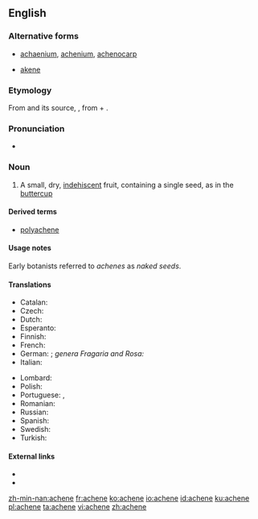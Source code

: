 ==English==
{{wikipedia}}

===Alternative forms===
* [[achaenium]], [[achenium]], [[achenocarp]]
* {{qualifier|alternative spelling}} [[akene]]

===Etymology===
From {{etyl|fr|en}} {{m|fr|akène}} and its source, {{etyl|la|en}} {{m|la|achena}}, from {{etyl|grc|en}} {{m|grc|ἀ-||a-}} + {{m|grc|χαίνω||to gape}}.

===Pronunciation===
* {{a|UK}} {{IPA|/əˈkiːn/|lang=en}}

===Noun===
{{en-noun}}

# {{label|en|botany}} A small, dry, [[indehiscent]] fruit, containing a single seed, as in the [[buttercup]]

====Derived terms====
* [[polyachene]]

====Usage notes====
Early botanists referred to ''achenes'' as ''naked seeds''.

====Translations====
{{trans-top|small dry fruit}}
* Catalan: {{t|ca|aqueni|m}}
* Czech: {{t|cs|nažka|f}}
* Dutch: {{t|nl|dopvrucht}}
* Esperanto: {{t|eo|akeno}}
* Finnish: {{t+|fi|pähkylä}}
* French: {{t+|fr|akène|m}}
* German: {{t+|de|Achäne|f}}; ''genera Fragaria and Rosa:'' {{t+|de|Nüsschen|n}}
* Italian: {{t|it|achenio|m}}
{{trans-mid}}
* Lombard: {{t|lmo|achénio|m}}
* Polish: {{t+|pl|niełupka|f}}
* Portuguese: {{t+|pt|aquênio|m}}, {{t+|pt|aquénio|m}}
* Romanian: {{t+|ro|achenă|f}}
* Russian: {{t+|ru|семя́нка|f}}
* Spanish: {{t+|es|aquenio|m}}
* Swedish: {{t|sv|nötfrukt|c}}
* Turkish: {{t+|tr|aken}}
{{trans-bottom}}

====External links====
* {{R:Century 1911}}
* {{R:OneLook}}

[[zh-min-nan:achene]]
[[fr:achene]]
[[ko:achene]]
[[io:achene]]
[[id:achene]]
[[ku:achene]]
[[pl:achene]]
[[ta:achene]]
[[vi:achene]]
[[zh:achene]]